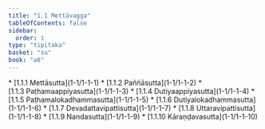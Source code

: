 ```yaml
---
title: "1.1 Mettāvagga"
tableOfContents: false
sidebar:
  order: 1
type: "tipitaka"
basket: "su"
book: "a8"
---
```



<DynamicBreadcrumb />



<TableOfContents book="a8" section="1.1">
* [1.1.1 Mettāsutta](1-1/1-1-1)
* [1.1.2 Paññāsutta](1-1/1-1-2)
* [1.1.3 Paṭhamaappiyasutta](1-1/1-1-3)
* [1.1.4 Dutiyaappiyasutta](1-1/1-1-4)
* [1.1.5 Paṭhamalokadhammasutta](1-1/1-1-5)
* [1.1.6 Dutiyalokadhammasutta](1-1/1-1-6)
* [1.1.7 Devadattavipattisutta](1-1/1-1-7)
* [1.1.8 Uttaravipattisutta](1-1/1-1-8)
* [1.1.9 Nandasutta](1-1/1-1-9)
* [1.1.10 Kāraṇḍavasutta](1-1/1-1-10)
</TableOfContents>